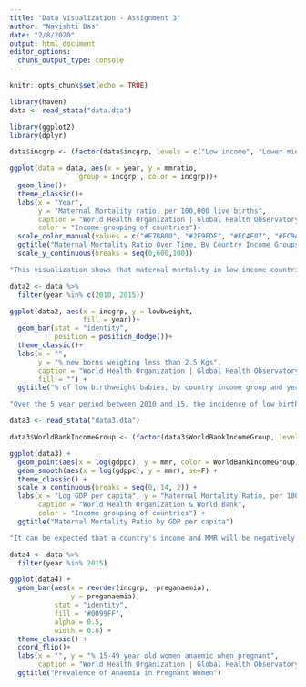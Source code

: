 ```yaml
---
title: "Data Visualization - Assignment 3"
author: "Navishti Das"
date: "2/8/2020"
output: html_document
editor_options: 
  chunk_output_type: console
---
```


```r
knitr::opts_chunk$set(echo = TRUE)
```

```r
library(haven)
data <- read_stata("data.dta")
```

``` r
library(ggplot2)
library(dplyr)

```

```r

data$incgrp <- (factor(data$incgrp, levels = c("Low income", "Lower middle income", "Upper middle income", "High income")))

ggplot(data = data, aes(x = year, y = mmratio,
                 group = incgrp , color = incgrp))+
  geom_line()+
  theme_classic()+
  labs(x = "Year",
       y = "Maternal Mortality ratio, per 100,000 live births",
       caption = "World Health Organization | Global Health Observatory data",
       color = "Income grouping of countries")+
  scale_color_manual(values = c("#E7B800", "#2E9FDF", "#FC4E07", "#FC9A40"))+
  ggtitle("Maternal Mortality Ratio Over Time, By Country Income Groups")+
  scale_y_continuous(breaks = seq(0,600,100))
```

```r
"This visualization shows that maternal mortality in low income countries continues to remain significantly higher than other groups, although the gap is reducing. Since 2010, maternal mortality in high and upper middle income countries has remained low and largely unchanged. Low income countries show the steepest decline in mortality over time."

```

```r

data2 <- data %>%
  filter(year %in% c(2010, 2015))

ggplot(data2, aes(x = incgrp, y = lowbweight, 
                  fill = year))+
  geom_bar(stat = "identity",
           position = position_dodge())+
  theme_classic()+
  labs(x = "",
       y = "% new borns weighing less than 2.5 Kgs",
       caption = "World Health Organization | Global Health Observatory data",
       fill = "") +
  ggtitle("% of low birthweight babies, by country income group and years")

```

``` r
"Over the 5 year period between 2010 and 15, the incidence of low birth weight babies has barely changed for most income groups. The only noticeable change is among low income countries, similar to the pattern of changes seen in maternal mortality ratios above."
```

```r
data3 <- read_stata("data3.dta")

data3$WorldBankIncomeGroup <- (factor(data3$WorldBankIncomeGroup, levels = c("Low income", "Lower middle income", "Upper middle income", "High income")))

ggplot(data3) +
  geom_point(aes(x = log(gdppc), y = mmr, color = WorldBankIncomeGroup)) +
  geom_smooth(aes(x = log(gdppc), y = mmr), se=F) +
  theme_classic() +
  scale_x_continuous(breaks = seq(0, 14, 2)) +
  labs(x = "Log GDP per capita", y = "Maternal Mortality Ratio, per 100,000 live births",
       caption = "World Health Organization & World Bank",
       color = "Income grouping of countries") +
  ggtitle("Maternal Mortality Ratio by GDP per capita")
```

```r
"It can be expected that a country's income and MMR will be negatively correlated, such that as income increases, MMR decreases. This visualisation confirms this. While this is always true for high income countries, there are a few low and middle income countries that vary from this norm."
```

```r
data4 <- data %>%
  filter(year %in% 2015)

ggplot(data4) +
  geom_bar(aes(x = reorder(incgrp, -preganaemia), 
               y = preganaemia), 
           stat = "identity", 
           fill = '#0099FF',
           alpha = 0.5,
           width = 0.8) +
  theme_classic() +
  coord_flip()+
  labs(x = "", y = "% 15-49 year old women anaemic when pregnant",
       caption = "World Health Organization | Global Health Observatory data") +
  ggtitle("Prevalence of Anaemia in Pregnant Women")
```


